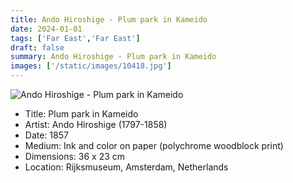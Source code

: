 ```yaml
---
title: Ando Hiroshige - Plum park in Kameido
date: 2024-01-01
tags: ['Far East','Far East']
draft: false
summary: Ando Hiroshige - Plum park in Kameido
images: ['/static/images/10418.jpg']
---
```


![Ando Hiroshige - Plum park in Kameido](/static/images/10418.jpg)

* Title: Plum park in Kameido
* Artist: Ando Hiroshige (1797-1858)
* Date: 1857
* Medium: Ink and color on paper (polychrome woodblock print)
* Dimensions: 36 x 23 cm
* Location: Rijksmuseum, Amsterdam, Netherlands


